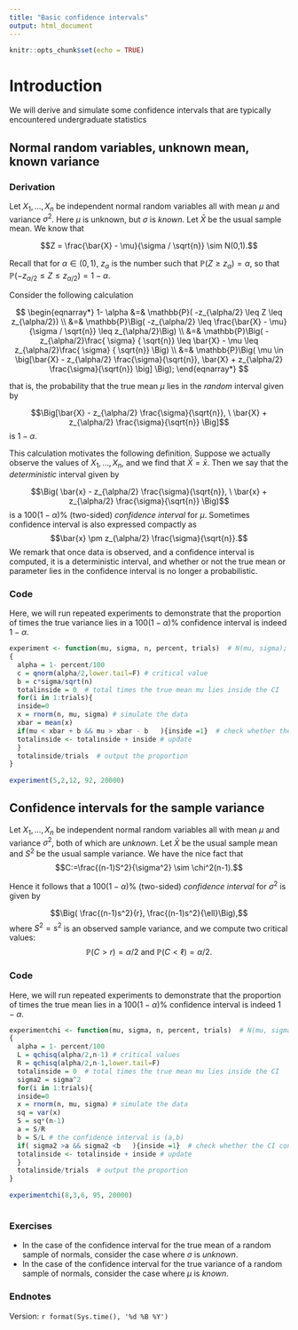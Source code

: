 ```yaml
---
title: "Basic confidence intervals"
output: html_document
---
```


```r
knitr::opts_chunk$set(echo = TRUE)
```


# Introduction

We will derive and simulate some  confidence intervals that are typically encountered undergraduate statistics

## Normal random variables, unknown mean, known variance

### Derivation

Let $X_1, \ldots, X_n$ be independent normal random variables all with mean $\mu$ and variance $\sigma^2$.  Here $\mu$ is unknown, but $\sigma$ is *known*.     Let $\bar{X}$ be the usual sample mean.  We know that 

$$Z = \frac{\bar{X} - \mu}{\sigma / \sqrt{n}} \sim N(0,1).$$ 

Recall that for $\alpha \in (0,1)$, $z_{\alpha}$ is the number such that $\mathbb{P}(Z \geq z_{\alpha}) = \alpha$, so that  $\mathbb{P}( -z_{\alpha/2} \leq Z \leq z_{\alpha/2}) = 1- \alpha$.  

Consider the following calculation


$$
\begin{eqnarray*}
1- \alpha &=& \mathbb{P}( -z_{\alpha/2} \leq Z \leq z_{\alpha/2}) \\
&=&  \mathbb{P}\Big( -z_{\alpha/2} \leq \frac{\bar{X} - \mu}{\sigma / \sqrt{n}} \leq z_{\alpha/2}\Big)  \\
&=& \mathbb{P}\Big( -z_{\alpha/2}\frac{ \sigma} { \sqrt{n}} \leq \bar{X} - \mu \leq z_{\alpha/2}\frac{ \sigma} { \sqrt{n}}  \Big)  \\
&=&  \mathbb{P}\Big( \mu \in \big[\bar{X} - z_{\alpha/2} \frac{\sigma}{\sqrt{n}}, \bar{X} + z_{\alpha/2} \frac{\sigma}{\sqrt{n}} \big] \Big);
\end{eqnarray*}
$$

that is, the probability that the true mean $\mu$ lies in the *random* interval given by 

$$\Big[\bar{X} - z_{\alpha/2} \frac{\sigma}{\sqrt{n}}, \  \bar{X} + z_{\alpha/2} \frac{\sigma}{\sqrt{n}} \Big]$$
is $1- \alpha$.  

This calculation motivates the following definition.   Suppose we actually observe the values of $X_1, \ldots, X_n$, and we find that $\bar{X}= \bar{x}$.  Then we say that the *deterministic* interval given by 

$$\Big( \bar{x} - z_{\alpha/2} \frac{\sigma}{\sqrt{n}}, \ \bar{x} + z_{\alpha/2} \frac{\sigma}{\sqrt{n}} \Big)$$
is a $100(1-\alpha)$\%  (two-sided) *confidence interval* for $\mu$.    Sometimes confidence interval is also expressed compactly as
$$\bar{x} \pm  z_{\alpha/2} \frac{\sigma}{\sqrt{n}}.$$
We remark that once data is observed, and a confidence interval is computed, it is a deterministic interval, and whether or not the true mean or parameter lies in the confidence interval is no longer a probabilistic.   


### Code

Here, we will run repeated experiments to demonstrate that the proportion of times the true variance lies in a $100(1-\alpha)$\% confidence interval is indeed $1-\alpha$.

```r
experiment <- function(mu, sigma, n, percent, trials)  # N(mu, sigma); n data points; percent of CI; trials=number of experiments 
{
  alpha = 1- percent/100
  c = qnorm(alpha/2,lower.tail=F) # critical value
  b = c*sigma/sqrt(n) 
  totalinside = 0  # total times the true mean mu lies inside the CI
  for(i in 1:trials){
  inside=0
  x = rnorm(n, mu, sigma) # simulate the data
  xbar = mean(x)
  if(mu < xbar + b && mu > xbar - b   ){inside =1}  # check whether the CI contains mu
  totalinside <- totalinside + inside # update
  }
  totalinside/trials  # output the proportion
}
  
experiment(5,2,12, 92, 20000)

```


## Confidence intervals for the sample variance

Let $X_1, \ldots, X_n$ be independent normal random variables all with mean $\mu$ and variance $\sigma^2$, both of which are *unknown*.    Let $\bar{X}$ be the usual sample mean and $S^2$ be the usual sample variance.  We have the nice fact that
$$C:=\frac{(n-1)S^2}{\sigma^2} \sim \chi^2(n-1).$$

Hence it follows that a $100(1-\alpha)$\%  (two-sided) *confidence interval* for $\sigma^2$ is given by

$$\Big( \frac{(n-1)s^2}{r}, \frac{(n-1)s^2}{\ell}\Big),$$
where $S^2 = s^2$ is an observed sample variance, and we compute two critical values:
$$\mathbb{P}(C >r) = \alpha/2  \text{ and }   \mathbb{P}(C <\ell) = \alpha/2.$$ 

### Code

Here, we will run repeated experiments to demonstrate that the proportion of times the true mean lies in a $100(1-\alpha)$\% confidence interval is indeed $1-\alpha$.


```r
experimentchi <- function(mu, sigma, n, percent, trials)  # N(mu, sigma); n data points; percent of CI; trials=number of experiments 
{
  alpha = 1- percent/100
  L = qchisq(alpha/2,n-1) # critical values
  R = qchisq(alpha/2,n-1,lower.tail=F)
  totalinside = 0  # total times the true mean mu lies inside the CI
  sigma2 = sigma^2
  for(i in 1:trials){
  inside=0
  x = rnorm(n, mu, sigma) # simulate the data
  sq = var(x)
  S = sq*(n-1)
  a = S/R
  b = S/L # the confidence interval is (a,b)
  if( sigma2 >a && sigma2 <b   ){inside =1}  # check whether the CI contains sigma^2
  totalinside <- totalinside + inside # update
  }
  totalinside/trials  # output the proportion
}
  
experimentchi(8,3,6, 95, 20000)



```

### Exercises

* In the case of the confidence interval for the true mean of a random sample of normals, consider the case where  $\sigma$ is *unknown*.
* In the case of the confidence interval for the true variance of a random sample of normals, consider the case where $\mu$ is  *known*.


### Endnotes

Version: `r format(Sys.time(), '%d %B %Y')`


<br>
<br>
<br>
